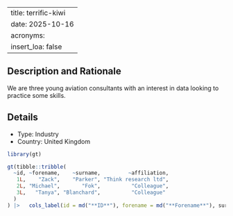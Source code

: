 
---
title: terrific-kiwi
date: 2025-10-16
acronyms:
  insert_loa: false
---

## Description and Rationale

We are three young aviation consultants with an interest in data looking to practice some skills.

## Details

* Type: Industry
* Country: United Kingdom

```r
library(gt)

gt(tibble::tribble(
  ~id, ~forename,    ~surname,         ~affiliation,
   1L,    "Zack",    "Parker", "Think research ltd",
   2L, "Michael",       "Fok",          "Colleague",
   3L,   "Tanya", "Blanchard",          "Colleague"
  )
) |>   cols_label(id = md("**ID**"), forename = md("**Forename**"), surname ~ md("**Surname**"), affiliation ~ md("**Affiliation**"))
```
